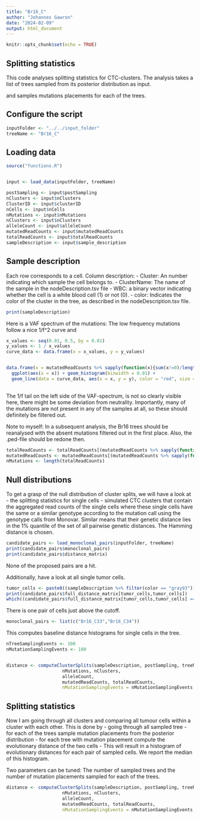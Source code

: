 ```yaml
---
title: "Br16_C"
author: "Johannes Gawron"
date: "2024-02-09"
output: html_document
---
```


```r
knitr::opts_chunk$set(echo = TRUE)
```

## Splitting statistics

This code analyses splitting statistics for CTC-clusters. The analysis takes a list of trees sampled from its posterior distribution as input.

and samples mutations placements for each of the trees.


## Configure the script
```r
inputFolder <- "../../input_folder"
treeName <- "Br16_C"
```

## Loading data
```r
source("functions.R")


input <- load_data(inputFolder, treeName)

postSampling <- input$postSampling
nClusters <- input$nClusters
ClusterID <- input$clusterID
nCells <- input$nCells  
nMutations <- input$nMutations
nClusters <- input$nClusters
alleleCount <- input$alleleCount
mutatedReadCounts <- input$mutatedReadCounts
totalReadCounts <- input$totalReadCounts
sampleDescription <- input$sample_description
```

## Sample description 

Each row corresponds to a cell.
Column description:
  - Cluster: An number indicating which sample the cell belongs to.
  - ClusterName: The name of the sample in the nodeDescription.tsv file
  - WBC: a binary vector indicating whether the cell is a white blood cell (1) or not (0).
  - color: Indicates the color of the cluster in the tree, as described in the nodeDescription.tsv
          file.
  
```r
print(sampleDescription)
```




Here is a VAF spectrum of the mutations: The low frequency mutations follow a nice 1/f^2 curve and 
```r
x_values <- seq(0.01, 0.5, by = 0.01)
y_values <- 1 / x_values
curve_data <- data.frame(x = x_values, y = y_values)


data.frame(x = mutatedReadCounts %>% sapply(function(x){sum(x!=0)/length(x)})) %>%
  ggplot(aes(x = x)) + geom_histogram(binwidth = 0.01) +
  geom_line(data = curve_data, aes(x = x, y = y), color = "red", size = 1) 
  
```

The 1/f tail on the left side of the VAF-spectrum, is not so clearly visible here, there might be some deviation from neutrality.
Importantly, many of the mutations are not present in any of the samples at all,
so these should definitely be filtered out.

Note to myself: In a subsequent analysis, the Br16 trees
should be reanalysed with the absent mutations filtered out in the first place.
Also, the .ped-file should be redone then.


```r
totalReadCounts <- totalReadCounts[(mutatedReadCounts %>% sapply(function(x){sum(x!=0)})) > 0]
mutatedReadCounts <- mutatedReadCounts[(mutatedReadCounts %>% sapply(function(x){sum(x!=0)})) > 0]
nMutations <- length(totalReadCounts)
```





## Null distributions

To get a grasp of the null distribution of cluster splits, we will have a look at 
  - the splitting statistics for single cells
  - simulated CTC clusters that contain the aggregated read counts of the single cells
  where these single cells have the same or a similar genotype according to the mutation
  call using the genotype calls from Monovar.
Similar means that their genetic distance lies in the 1% quantile of the set of all pairwise genetic distances.
The Hamming distance is chosen.

```r
candidate_pairs <- load_monoclonal_pairs(inputFolder, treeName)
print(candidate_pairs$monoclonal_pairs)
print(candidate_pairs$distance_matrix)
```
None of the proposed pairs are a hit.


Additionally, have a look at all single tumor cells.

```r
tumor_cells <- paste0((sampleDescription %>% filter(color == "gray93"))$ClusterName,".realigned.bam")
print(candidate_pairs$full_distance_matrix[tumor_cells,tumor_cells])
which((candidate_pairs$full_distance_matrix[tumor_cells,tumor_cells] == 2))
```


There is one pair of cells just above the cutoff.

```r
monoclonal_pairs <- list(c("Br16_C33","Br16_C34"))
```



This computes baseline distance histograms for single cells in the tree.

```r

nTreeSamplingEvents <- 100
nMutationSamplingEvents <- 100


distance <- computeClusterSplits(sampleDescription, postSampling, treeName, nCells,
                     nMutations, nClusters,
                     alleleCount,
                     mutatedReadCounts, totalReadCounts,
                     nMutationSamplingEvents = nMutationSamplingEvents, nTreeSamplingEvents = nTreeSamplingEvents, cellPairSelection = monoclonal_pairs)

```



## Splitting statistics
Now I am going through all clusters and comparing all tumour cells within a cluster
with each other.
This is done by
  - going through all sampled tree
  - for each of the trees sample mutation placements from the posterior distribution
  - for each tree with mutation placement compute the evolutionary distance of the two 
    cells
  - This will result in a histogram of evolutionary distances for each pair of
    sampled cells. We report the median of this histogram.
    
Two parameters can be tuned: The number of sampled trees and the number of mutation
placements sampled for each of the trees.

```r


distance <- computeClusterSplits(sampleDescription, postSampling, treeName, nCells,
                     nMutations, nClusters,
                     alleleCount,
                     mutatedReadCounts, totalReadCounts,
                     nMutationSamplingEvents = nMutationSamplingEvents, nTreeSamplingEvents = nTreeSamplingEvents)
```




